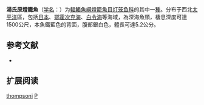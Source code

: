 {{Speciesbox
| name = 湯氏原燈籠魚
| status = NE
| status_system = IUCN3.1
| image = 
| genus = Protomyctophum
| species = thompsoni
| authority = [[Chapman|Chapman]], 1944
| synonyms = *''Electrona thompsoni''<br /><small>Chapman, 1944</small>
*''Hierops thompsoni''<br /><small>Chapman, 1944</small>
}}

'''湯氏原燈籠魚'''（[[学名|学名]]：{{lang|la|''Protomyctophum thompsoni''}}）为[[輻鰭魚綱|輻鰭魚綱]][[燈籠魚目|燈籠魚目]][[灯笼鱼科|灯笼鱼科]]的其中一[[種|種]]。分布于西北[[太平洋|太平洋]]區，包括[[日本|日本]]、[[鄂霍次克海|鄂霍次克海]]、[[白令海|白令海]]等海域，為深海魚類，棲息深度可達1500公尺，本魚鐵藍色的背面，腹部銀白色，體長可達5.2公分。

== 参考文献 ==
{{refbegin}}
*{{FishBase_species|genus=Protomyctophum|species=thompsoni|year=2012|month=2}}
{{refend}}

== 扩展阅读 ==
{{refbegin}}
{{wikispecies-inline|Protomyctophum thompsoni|湯氏原燈籠魚}}
{{refend}}
{{Taxonbar|from=Q2866278}}

[[Category:原燈籠魚屬|thompsoni]]
[[Category:1944年描述的魚類|P]]


{{灯笼鱼目小作品}}